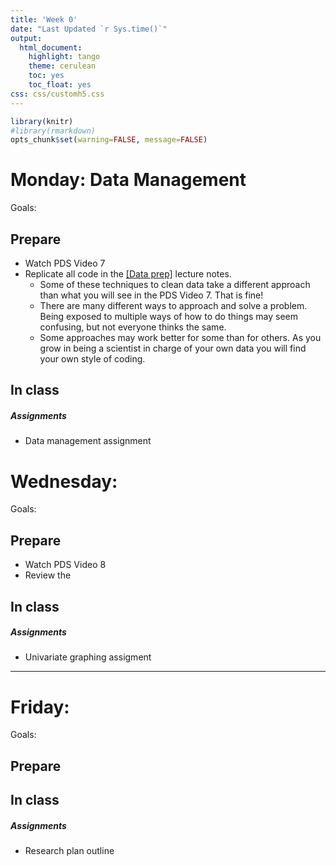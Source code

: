 ```yaml
---
title: 'Week 0'
date: "Last Updated `r Sys.time()`"
output:
  html_document:
    highlight: tango
    theme: cerulean
    toc: yes
    toc_float: yes
css: css/customh5.css
---
```


```r
library(knitr)
#library(rmarkdown)
opts_chunk$set(warning=FALSE, message=FALSE) 
```


# Monday: Data Management
Goals: 


## Prepare 
* Watch PDS Video 7
* Replicate all code in the [[Data prep]](https://norcalbiostat.github.io/MATH615/docs/lec02_data_prep.html) lecture notes. 
    - Some of these techniques to clean data take a different approach than what you will see in the PDS Video 7. That is fine!
    - There are many different ways to approach and solve a problem. Being exposed to multiple ways of how to do things may seem confusing, but not everyone     thinks the same. 
    - Some approaches may work better for some than for others. As you grow in being a scientist in charge of your own data you will find your own style of     coding. 



## In class



##### Assignments
* Data management assignment


# Wednesday:
Goals: 

## Prepare
* Watch PDS Video 8
* Review the 

## In class



##### Assignments
* Univariate graphing assigment

----

# Friday:
Goals: 

## Prepare


## In class



##### Assignments
* Research plan outline


